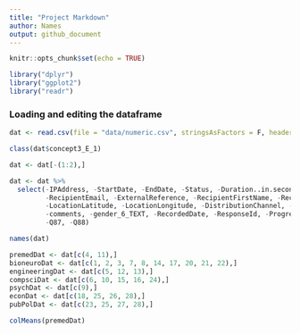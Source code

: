 ```yaml
---
title: "Project Markdown"
author: Names
output: github_document
---
```


```r
knitr::opts_chunk$set(echo = TRUE)
```

```r
library("dplyr")
library("ggplot2")
library("readr")
```

### Loading and editing the dataframe

```r
dat <- read.csv(file = "data/numeric.csv", stringsAsFactors = F, header=TRUE) 

class(dat$concept3_E_1)

dat <- dat[-(1:2),]

dat <- dat %>%
  select(-IPAddress, -StartDate, -EndDate, -Status, -Duration..in.seconds., 
         -RecipientEmail, -ExternalReference, -RecipientFirstName, -RecipientLastName, 
         -LocationLatitude, -LocationLongitude, -DistributionChannel, -UserLanguage, -Agree, 
         -comments, -gender_6_TEXT, -RecordedDate, -ResponseId, -Progress, -Finished, -Q86, 
         -Q87, -Q88)

names(dat)

premedDat <- dat[c(4, 11),]
bioneuroDat <- dat[c(1, 2, 3, 7, 8, 14, 17, 20, 21, 22),]
engineeringDat <- dat[c(5, 12, 13),]
compsciDat <- dat[c(6, 10, 15, 16, 24),]
psychDat <- dat[c(9),]
econDat <- dat[c(18, 25, 26, 28),]
pubPolDat <- dat[c(23, 25, 27, 28),]
```

```r
colMeans(premedDat)

```


